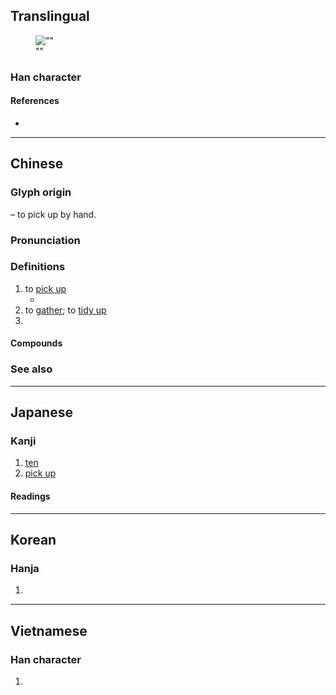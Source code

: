 {{also|十}}
{{character info/new}}
==Translingual==
[[File:Empire of Japan 50 sen banknote with Yasukuni Shrine.jpg|thumb|"{{lang|ja|𠄡'''拾'''錢}}"]]

===Han character===
{{Han char|rn=64|rad=手|as=06|sn=9|four=58061|canj=QOMR|ids=⿰扌合}}

====References====
* {{Han ref|kx=0428.240|dkj=12014|dj=0777.180|hdz=31872.010|uh=62FE|ud=25342|bh=AC42|bd=44098}}

----

==Chinese==
{{zh-forms}}

===Glyph origin===
{{Han etym}}
{{Han compound|手|alt1=扌|t1=hand|合|ls=psc|c1=s|c2=p}} – to pick up by hand.

===Pronunciation===
{{zh-pron
|m=shí
|c=sap6,sip3
|h=pfs=
|md=
|mn=si̍p/qz,xm,zz:cha̍p
|mn_note=si̍p - literary; cha̍p - vernacular
|w=
|mc=y
|oc=y
|cat=
}}

===Definitions===
{{zh-hanzi}}

# to [[pick up]]
#* {{zh-x|拾起 張 紙 摺{zip3} 隻 小船|I '''take up''' a sheet of paper and fold a little boat|C-LIT|ref={{w2|zh|許冠傑}}, {{lang|zh|紙船}}}}
# to [[gather]]; to [[tidy up]]
# {{zh-alt-form|十|[[ten]]|tr=-|dot=}}

====Compounds====
{{zh-der|收拾|俯拾青紫|如拾地芥|俯拾即是|不可收拾|偶拾|俯拾皆是|左拾遺|俯拾|墜歡重拾|刪拾|拾獲|易如拾芥|拾穗|拾零|拾遺記|拾頭打滾|打搊拾|採拾|拾取|拾翠|拾翻|拾糞人|掇拾|掇青拾紫|拾遺補闕|拾骨|拾級|掘拾|拾塵|拾金不昧|摭拾|拾遺|拾掇|拾得|拾芥|拾遺舉過|撿拾|拾人涕唾|拾人牙慧|拾級而上|拾玉鐲|決拾|拾破爛|拾荒|補缺拾遺|路無拾遺|路不拾遺|蒙拾|道不拾遺|重拾舊歡|芥拾青紫}}

===See also===
{{Chinese-numbers}}

{{cln|zh|numeral symbols|numerals}}

----

==Japanese==

===Kanji===
{{ja-kanji|grade=3|rs=手06}}

# [[ten]]
# [[pick up]]

====Readings====
{{ja-readings
|goon=じゅう<じふ
|kanon=しゅう<しふ
|kun=ひろ-う<ひろ-ふ
}}

----

==Korean==

===Hanja===
{{ko-hanja|hangeul=[[습]], [[십]]|eumhun=|rv=seup, sip|mr=sŭp, sip|y=sup, sip}}

# {{defn|lang=ko|sort=手06}}

----

==Vietnamese==

===Han character===
{{vi-hantu|[[thập]], [[thộp]], [[thụp]], [[đập]]|rs=手06}}

# {{defn|lang=vi|sort=手06}}